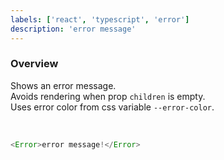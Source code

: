 ```yaml
---
labels: ['react', 'typescript', 'error']
description: 'error message'
---
```



### Overview

Shows an error message.  
Avoids rendering when prop `children` is empty.  
Uses error color from css variable `--error-color`.

<br />

```js live=true
<Error>error message!</Error>
```
